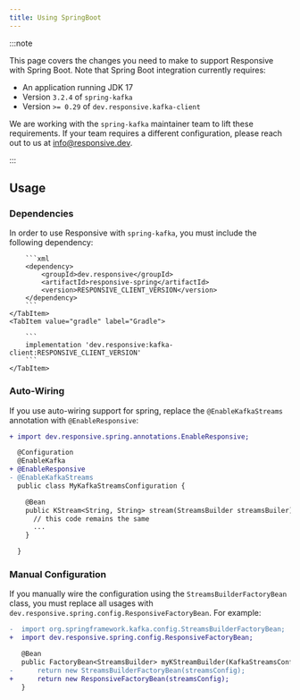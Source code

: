 ```yaml
---
title: Using SpringBoot
---
```



:::note

This page covers the changes you need to make to support Responsive with Spring
Boot. Note that Spring Boot integration currently requires:

- An application running JDK 17
- Version `3.2.4` of `spring-kafka`
- Version `>= 0.29` of `dev.responsive.kafka-client`

We are working with the `spring-kafka` maintainer team to lift these requirements.
If your team requires a different configuration, please reach out to us at
[info@responsive.dev](mailto:info@responisve.dev).

:::

## Usage

### Dependencies

In order to use Responsive with `spring-kafka`, you must include the following
dependency:

<Tabs groupId="build-system">
    <TabItem value="maven" label="Maven" default>

        ```xml
        <dependency>
            <groupId>dev.responsive</groupId>
            <artifactId>responsive-spring</artifactId>
            <version>RESPONSIVE_CLIENT_VERSION</version>
        </dependency>
        ```
    </TabItem>
    <TabItem value="gradle" label="Gradle">

        ```
        implementation 'dev.responsive:kafka-client:RESPONSIVE_CLIENT_VERSION'
        ```
    </TabItem>
</Tabs>

### Auto-Wiring

If you use auto-wiring support for spring, replace the `@EnableKafkaStreams` annotation with
`@EnableResponsive`:

```diff java showLineNumbers
+ import dev.responsive.spring.annotations.EnableResponsive;

  @Configuration
  @EnableKafka
+ @EnableResponsive
- @EnableKafkaStreams
  public class MyKafkaStreamsConfiguration {

    @Bean
    public KStream<String, String> stream(StreamsBuilder streamsBuiler) {
      // this code remains the same
      ...
    }

  }
```

### Manual Configuration

If you manually wire the configuration using the `StreamsBuilderFactoryBean` class, you
must replace all usages with `dev.responsive.spring.config.ResponsiveFactoryBean`. For example:

```diff java showLineNumbers
-  import org.springframework.kafka.config.StreamsBuilderFactoryBean;
+  import dev.responsive.spring.config.ResponsiveFactoryBean;

   @Bean
   public FactoryBean<StreamsBuilder> myKStreamBuilder(KafkaStreamsConfiguration streamsConfig) {
-      return new StreamsBuilderFactoryBean(streamsConfig);
+      return new ResponsiveFactoryBean(streamsConfig);
   }
```